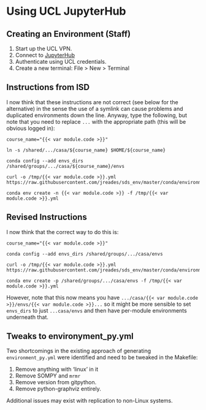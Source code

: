 # Using UCL JupyterHub

## Creating an Environment (Staff)

1. Start up the UCL VPN.
2. Connect to [JupyterHub](https://jupyter.data-science.rc.ucl.ac.uk/)
3. Authenticate using UCL credentials.
4. Create a new terminal: File > New > Terminal

## Instructions from ISD

I now think that these instructions are not correct (see below for the alternative) in the sense the use of a symlink can cause problems and duplicated environments down the line. Anyway, type the following, but note that you need to replace `...` with the appropriate path (this will be obvious logged in):

```shell
course_name="{{< var module.code >}}"

ln -s /shared/.../casa/${course_name} $HOME/${course_name}

conda config --add envs_dirs /shared/groups/.../casa/${course_name}/envs

curl -o /tmp/{{< var module.code >}}.yml https://raw.githubusercontent.com/jreades/sds_env/master/conda/environment_py.yml

conda env create -n {{< var module.code >}} -f /tmp/{{< var module.code >}}.yml
```

## Revised Instructions

I now think that the correct way to do this is:

```shell
course_name="{{< var module.code >}}"

conda config --add envs_dirs /shared/groups/.../casa/envs

curl -o /tmp/{{< var module.code >}}.yml https://raw.githubusercontent.com/jreades/sds_env/master/conda/environment_py.yml

conda env create -p /shared/groups/.../casa/envs -f /tmp/{{< var module.code >}}.yml
```

However, note that this now means you have `.../casa/{{< var module.code >}}/envs/{{< var module.code >}}...` so it might be more sensible to set `envs_dirs` to just `...casa/envs` and then have per-module environments underneath that.

## Tweaks to environyment_py.yml

Two shortcomings in the existing approach of generating `environment_py.yml` were identified and need to be tweaked in the Makefile:

1. Remove anything with ‘linux’ in it 
2. Remove SOMPY and `mrmr`
3. Remove version from gitpython.
4. Remove python-graphviz entirely.

Additional issues may exist with replication to non-Linux systems.
